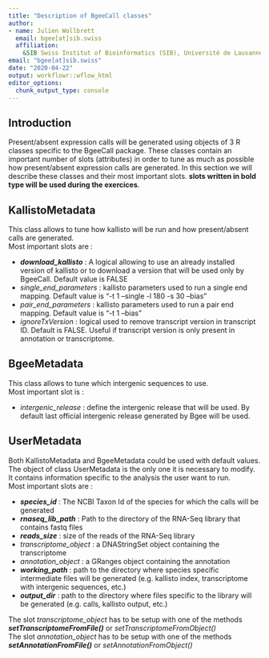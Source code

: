 ```yaml
---
title: "Description of BgeeCall classes"
author: 
- name: Julien Wollbrett
  email: bgee[at]sib.swiss
  affiliation:
    &SIB Swiss Institut of Bioinformatics (SIB), Université de Lausanne 
email: "bgee[at]sib.swiss"
date: "2020-04-22"
output: workflowr::wflow_html
editor_options:
  chunk_output_type: console
---
```


## Introduction

Present/absent expression calls will be generated using objects of 3 R classes specific to the BgeeCall package.
These classes contain an important number of slots (attributes) in order to tune as much as possible how present/absent expression calls are generated.
In this section we will describe these classes and their most important slots. **slots written in bold type will be used during the exercices**.

## KallistoMetadata

This class allows to tune how kallisto will be run and how present/absent calls are generated.  
Most important slots are :

* _**download_kallisto**_ : A logical allowing to use an already installed version of kallisto or to download a version that will be used only by BgeeCall. Default value is FALSE
* _single_end_parameters_ : kallisto parameters used to run a single end mapping. Default value is "-t 1 --single -l 180 -s 30 --bias"
* _pair_end_parameters_ : kallisto parameters used to run a pair end mapping. Default value is "-t 1 --bias"
* _ignoreTxVersion_ : logical used to remove transcript version in transcript ID. Default is FALSE. Useful if transcript version is only present in annotation or transcriptome.

## BgeeMetadata

This class allows to tune which intergenic sequences to use.  
Most important slot is :

* _intergenic_release_ : define the intergenic release that will be used. By default last official intergenic release generated by Bgee will be used.

## UserMetadata

Both KallistoMetadata and BgeeMetadata could be used with default values.  
The object of class UserMetadata is the only one it is necessary to modify. It contains information specific to the analysis the user want to run.  
Most important slots are :

* _**species_id**_ : The NCBI Taxon Id of the species for which the calls will be generated
* _**rnaseq_lib_path**_ : Path to the directory of the RNA-Seq library that contains fastq files
* _**reads_size**_ : size of the reads of the RNA-Seq library
* _transcriptome_object_ : a DNAStringSet object containing the transcriptome
* _annotation_object_ : a GRanges object containing the annotation
* _**working_path**_ : path to the directory where species specific intermediate files will be generated (e.g. kallisto index, transcriptome with intergenic sequences, etc.)
* _**output_dir**_ : path to the directory where files specific to the library will be generated (e.g. calls, kallisto output, etc.)

The slot _transcriptome_object_ has to be setup with one of the methods _**setTranscriptomeFromFile()**_ or _setTranscriptomeFromObject()_  
The slot _annotation_object_ has to be setup with one of the methods _**setAnnotationFromFile()**_ or _setAnnotationFromObject()_
